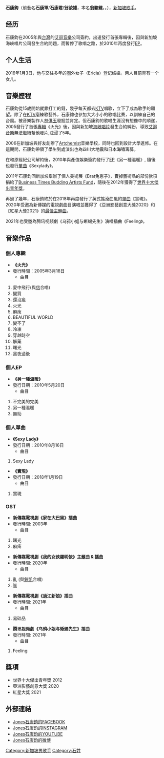 {{Multiple issues|
{{blpunsourced|time=2019-12-14T05:36:56+00:00}}
{{Fansite|time=2019-12-14T05:37:30+00:00}}
}}
{{藝人
| 類型 = 男歌手
| 圖片 = 石康鈞.JPG
| 圖片簡介 = [[南台科技大學|南台科技大學]]《Nice Team Night》校園演唱會
| 英文名 = Jones
| 原名 = 翁駿維
| 出生日期 = {{birth date and age|1979|1|19}}
| 國籍 = {{SIN}}
| 教育程度 = [[新加坡|新加坡]][[淡馬锡理工學院|淡馬锡理工學院]][[建築系|建築系]]畢業
| 配偶 = {{marriage|Ericia|2016年1月3日}}
| 儿女 = 女儿<Br/>{{birth date and age|2018|04|15}}
| 職業 = 歌手
| 唱片公司 = Harvest Entertainment (Taiwan)<br /> Funkie Monkies (Singapore)<br /> Fernandez Productions (Singapore)
}}
'''石康鈞'''（前藝名'''石康軍'''/'''石康君'''/'''翁骏雄'''，本名'''翁駿維'''，{{lang-en|Jones}}，{{bd|1979年|1月19日}}），[[新加坡|新加坡]][[歌手|歌手]]。

==经历==
石康鈞在2005年與[[台灣|台灣]]的[[艾迴音樂|艾迴音樂]]公司簽約，出道發行首張專輯後，因與新加坡海峽唱片公司發生合約問題，而暫停了歌唱之路，於2010年再度發行[[EP|EP]]。

==个人生活==
2016年1月3日，他与交往多年的圈外女子（Ericia）登记结婚。两人目前育有一个女儿。

== 音樂歷程 ==
石康鈞從15歲開始就靠打工的錢，幾乎每天都去[[KTV|KTV]]唱歌，立下了成為歌手的願望。除了在[[KTV|KTV]]磨練歌藝外，石康鈞也參加大大小小的歌唱比賽，以訓練自己的台風。被音樂製作人[[林倛玉|林倛玉]]發掘並肯定。但石康鈞的歌唱生涯沒有想像中的順遂，2005發行了首張[[專輯|專輯]]《火光》後，因與新加坡[[海峽唱片|海峽唱片]]發生合約糾紛，導致[[艾迴音樂|艾迴音樂]]無法繼續幫他發片,沈浸了5年。

2006在新加坡與好友創辦了[[Artchemist|Artchemist]]音樂學校，同時也回到設計大學進修。在這期間，石康鈞帶領了學生到處演出也為四川大地震和日本海嘯籌募。

在和原經紀公司解約後，2010年與產值娛樂簽約發行了[[EP|EP]]《另一種溫暖》, 隨後也發行[[單曲|單曲]]《Sexylady》。

2011年石康鈞回新加坡舉辦了個人美術展《Brat兔崽子》，賣掉藝術品的部份款項捐給了[[Business_Times_Budding_Artists_Fund|Business Times Budding Artists Fund]]，隨後在2012年獲得了[[世界十大傑出青年獎|世界十大傑出青年獎]]。

再過了幾年，石康鈞終於在2018年再度發行了英式搖滾曲風的[[單曲|單曲]]《實現》。2020年受邀為新傳媒的電視劇曲目演唱並獲得了《亞洲影藝創意大獎2020》和《紅星大獎2021》的[[最佳主題曲|最佳主題曲]]。

2021年也受邀為腾讯视频劇《乌鸦小姐与蜥蜴先生》演唱插曲《Feeling》。


== 音樂作品 ==
=== 個人專輯 ===
*'''《火光》'''
*發行時間：2005年3月18日
**曲目
# 愛中飛行(與[[蘇見信|信]]合唱) 
# 變質
# 還沒瘋
# 火光
# 麻痺
# BEAUTIFUL WORLD
# 變不了 
# 冷凍
# 穿越時空
# 解藥
# 曙光
# 黑夜過後

=== 個人EP ===
*'''《另一種溫暖》'''
*發行日期：2010年5月20日
**曲目
# 不完美的完美
# 另一種溫暖
# 無助

=== 個人單曲 ===
*'''《Sexy Lady》'''
*發行日期：2010年8月16日
**曲目
# Sexy Lady

*'''《實現》'''
*發行日期：2018年1月19日
**曲目
# 實現

=== OST ===
*'''新傳媒電視劇《家在大巴窯》插曲'''
*發行時間: 2003年
**曲目
# 曙光
# 麻痺

*'''新傳媒電視劇《我的女俠羅明依》主題曲 & 插曲'''
*發行時間: 2020年
**曲目
# 亂 (與[[鈴凱|鈴凱]]合唱)
# 遲

*'''新傳媒電視劇《過江新娘》插曲'''
*發行時間: 2021年
**曲目
#易碎品

*'''腾讯视频劇《乌鸦小姐与蜥蜴先生》插曲'''
*發行時間: 2021年
**曲目
#Feeling

== 獎項 ==
*世界十大傑出青年獎 2012
*亞洲影藝創意大獎 2020
*紅星大獎 2021

== 外部連結 ==
*[http://www.facebook.com/pages/Jones-shi-kang-jun/127666283914518 Jones石康鈞的FACEBOOK] {{Wayback|url=http://www.facebook.com/pages/Jones-shi-kang-jun/127666283914518 |date=20200420083903 }}
*[https://www.instagram.com/jones.skj/ Jones石康鈞的INSTAGRAM]
*[https://www.youtube.com/channel/UCyw9OFkv-raWjlDK755cS6w Jones石康鈞的YOUTUBE] {{Wayback|url=https://www.youtube.com/channel/UCyw9OFkv-raWjlDK755cS6w |date=20210428072231 }}
*[https://weibo.com/u/6456442701?refer_flag=1001030103_&is_all=1 Jones石康鈞的微博]

[[Category:新加坡男歌手|Category:新加坡男歌手]]
[[Category:石姓|Category:石姓]]